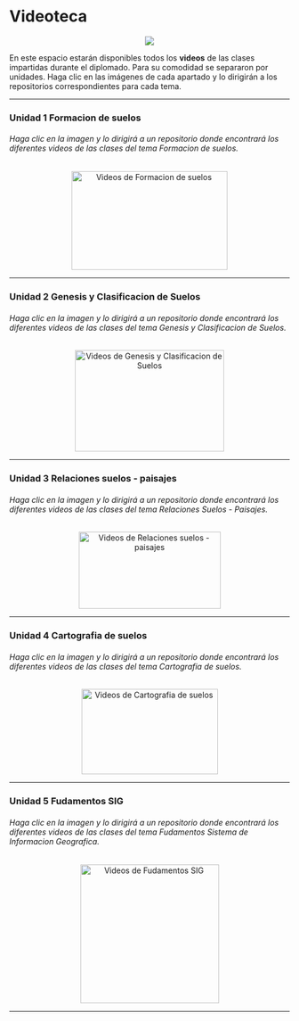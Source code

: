 # **Videoteca** {-} 

<center>![](Imagenes/Video2.jpg)</center>

En este espacio estarán disponibles todos los **videos** de las clases impartidas durante el diplomado. Para su comodidad se separaron por unidades. Haga clic en las imágenes de cada apartado y lo dirigirán a los repositorios correspondientes para cada tema.

---

### Unidad 1 Formacion de suelos {-}

###### Haga clic en la imagen y lo dirigirá a un repositorio donde encontrará los diferentes videos de las clases del tema *Formacion de suelos*.{-}

<div>
<p style = 'text-align:center;'>
<a href="https://drive.google.com/drive/folders/10g3eYCEpMitBl8C5VFd1akE13iYkuarm?usp=sharing" target="_blank" title="Videos de  Formacion de suelos"><img src="Imagenes/Factores.png" alt="Videos de  Formacion de suelos" width="280" height="177"/></a>
</p>
</div>

---

### Unidad 2 Genesis y Clasificacion de Suelos {-}

###### Haga clic en la imagen y lo dirigirá a un repositorio donde encontrará los diferentes videos de las clases del tema *Genesis y Clasificacion de Suelos*.{-}

<div>
<p style = 'text-align:center;'>
<a href="https://drive.google.com/drive/folders/1CQlWiLbwe9SjbTwPJ__Yna9H9Bx_1FSD?usp=sharing" target="_blank" title="Videos de  Genesis y Clasificacion de Suelos"><img src="Imagenes/Capa_suelos3.jpg" alt="Videos de  Genesis y Clasificacion de Suelos" width="268" height="182"/></a>
</p>
</div>

---

### Unidad 3 Relaciones suelos - paisajes {-}

###### Haga clic en la imagen y lo dirigirá a un repositorio donde encontrará los diferentes videos de las clases del tema *Relaciones Suelos - Paisajes*.{-}

<div>
<p style = 'text-align:center;'>
<a href="https://drive.google.com/drive/folders/1KTbaOTmNuiQOntF1HOAtva56bOLNRMbd?usp=sharing" target="_blank" title="Videos de  Relaciones suelos - paisajes"><img src="Imagenes/Paisaje1.jpg" alt="Videos de  Relaciones suelos - paisajes" width="255" height="138"/></a>
</p>
</div>

---

### Unidad 4 Cartografia de suelos {-}

###### Haga clic en la imagen y lo dirigirá a un repositorio donde encontrará los diferentes videos de las clases del tema *Cartografia de suelos*.{-}

<div>
<p style = 'text-align:center;'>
<a href="https://youtu.be/JE0vUiCQrvs" target="_blank" title="Videos de  Cartografia de suelos"><img src="Imagenes/cartografia1.jpg" alt="Videos de  Cartografia de suelos" width="245" height="153"/></a>
</p>
</div>

---

### Unidad 5 Fudamentos SIG {-}

###### Haga clic en la imagen y lo dirigirá a un repositorio donde encontrará los diferentes videos de las clases del tema *Fudamentos Sistema de Informacion Geografica*.{-}

<div>
<p style = 'text-align:center;'>
<a href="https://drive.google.com/drive/folders/1s_mKmPtnalmJHkWQCS3Y5gkHBTVigHSz?usp=sharing" target="_blank" title="Videos de  Fudamentos SIG"><img src="Imagenes/sig_geografia2.jpg" alt="Videos de  Fudamentos SIG" width="249" height="249"/></a>
</p>
</div>

---